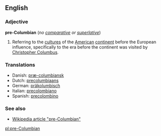 ==English==

===Adjective===
'''pre-Columbian''' (''no [[comparative]] or [[superlative]]'')

# Referring to the [[culture]]s of the [[American]] [[continent]] before the European influence, specifically to the era before the continent was visited by [[w:Christopher Columbus|Christopher Columbus]].

===Translations===
{{rfc-level|Translations at L3+ (AutoFormat would have corrected level of Translations)}}
*Danish: [[præ-columbiansk]]
*Dutch: [[precolumbiaans]]
*German: [[präkolumbisch]]
*Italian: [[precolombiano]]
*Spanish: [[precolombino]]

===See also===
*[[w:pre-Columbian|Wikipedia article "pre-Columbian"]]

[[pl:pre-Columbian]]